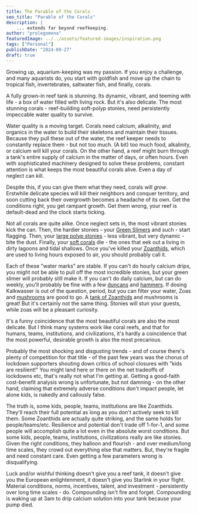 ```yaml
---
title: The Parable of the Corals
seo_title: "Parable of the Corals"
description: |
    ... extends far beyond reefkeeping.
author: "prolegomena"
featuredImage: ../../assets/featured-images/inspiration.png
tags: ["Personal"]
publishDate: "2024-09-27"
draft: true
---
```


Growing up, aquarium-keeping was my passion. If you enjoy a challenge, and many aquarists do, you start with goldfish and move up the chain to tropical fish, invertebrates, saltwater fish, and finally, corals.

A fully grown-in reef tank is stunning. Its dynamic, vibrant, and teeming with life - a box of water filled with living rock.
But it's also delicate. The most stunning corals - reef-building soft-polyp stonies, need persistently impeccable water quality to survive. 

Water quality is a moving target. Corals need calcium, alkalinity, and organics in the water to build their skeletons and maintain their tissues. Because they pull these out of the water, the reef keeper needs to constantly replace them - but not too much.
(A bit) too much food, alkalinity, or calcium will kill your corals. On the other hand, a reef might burn through a tank's entire supply of calcium in the matter of days, or often hours. Even with sophisticated machinery designed to solve these problems, constant attention is what keeps the most beautiful corals alive.
Even a day of neglect can kill.

Despite this, if you can give them what they need, corals will *grow*. Erstwhile delicate species will kill their neighbors and conquer territory, and soon cutting back their overgrowth becomes a headache of its own.
Get the conditions right, you get rampant growth. Get them wrong, your reef is default-dead and the clock starts ticking.

Not all corals are quite alike. Once neglect sets in, the most vibrant stonies kick the can. Then, the hardier stonies - your [Green Slimers](https://topshelfaquatics.com/products/green-slimer-stag-acropora-coral?variant=49118283202858&utm_source=google&utm_medium=organic&utm_campaign=Coral%20Feed%20(CTX)&utm_content=Green%20Slimer%20Stag%20Acropora%20Coral&gad_source=1&gbraid=0AAAAAC69WPtYBo_b9Ckff3Ei_DLg4Qj7x&gclid=Cj0KCQjwr9m3BhDHARIsANut04anMJ3bgGJZbCq4SaaO5SeKFyQkJoQ8QvYD38HrW2AWyRiw89L1UjsaApd_EALw_wcB) and such - start flagging. Then, your [large polyp stonies](https://tidalgardens.com/stock-wintergreen-alveopora.html) - less vibrant, but very dynamic - bite the dust. Finally, your [soft corals](https://tidalgardens.com/stock-blue-clove-polyps.html) die - the ones that eek out a living in dirty lagoons and tidal shallows. Once you've killed your [Zoanthids](https://reefs.com/zoanthids-natural-environment/), which are used to living hours exposed to air, you should probably call it.

Each of these "water marks" are stable. If you can't do hourly calcium drips, you might not be able to pull off the most incredible stonies, but your green slimer will probably still make it. If you can't do daily calcium, but can do weekly, you'll probably be fine with a few [duncans](https://www.coralsalvaje.com/producto/duncanopsammia-axifuga/) and [hammers](https://worldwidecorals.com/collections/hammer-coral?srsltid=AfmBOorzWhC4uL9c_MRNvC2F06FdOzJEiyi2TpakXVdwcKezPyIdRWHs). If dosing Kalkwasser is out of the question, period, but you can filter your water, Zoas and [mushrooms](https://www.queencitycorals.com/product-category/soft-corals/mushroom-coral/) are good to go.
A [tank of Zoanthids](https://www.youtube.com/watch?v=wbf6ix0cJOs) and mushrooms is great! But it's certainly not the same thing. Stonies will stun your guests, while zoas will be a pleasant curiosity.

It's a funny coincidence that the most beautiful corals are also the most delicate. But I think many systems work like coral reefs, and that for humans, teams, institutions, and civilizations, it's hardly a coincidence that the most powerful, desirable growth is also the most precarious.

Probably the most shocking and disgusting trends - and of course there's plenty of competition for that title - of the past few years was the chorus of lockdown supporters shouting down critics of school closures with "kids are resilient!"
You might land here or there on the net tradeoffs of lockdowns etc, that's really not what I'm getting at. Getting a good-faith cost-benefit analysis wrong is unfortunate, but not damning - on the other hand, claiming that extremely adverse conditions don't impact people, let alone kids, is nakedly and callously false.

The truth is, some kids, people, teams, institutions are like Zoanthids. They'll reach their full potential as long as you don't actively seek to kill them. Some Zoanthids are actually quite striking, and the same holds for people/teams/etc. Resilience and potential don't trade off 1-for-1, and some people will accomplish quite a lot even in the absolute worst conditions.
But some kids, people, teams, institutions, civilizations really are like stonies. Given the right conditions, they balloon and flourish - and over medium/long time scales, they crowd out everything else that matters. But, they're fragile and need constant care. Even getting a few parameters wrong is disqualifying.

Luck and/or wishful thinking doesn't give you a reef tank, it doesn't give you the European enlightenment, it doesn't give you Starlink in your flight. Material conditions, norms, incentives, talent, and investment - persistently over long time scales - do. Compounding isn't fire and forget. 
Compounding is waking up at 3am to drip calcium solution into your tank because your pump died.






